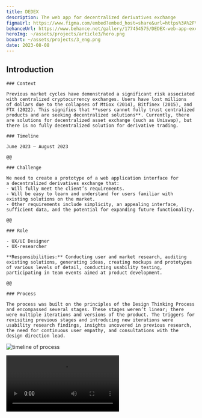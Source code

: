 ```yaml
---
title: DEDEX
description: The web app for decentralized derivatives exchange
figmaUrl: https://www.figma.com/embed?embed_host=share&url=https%3A%2F%2Fwww.figma.com%2Fproto%2FZyzeLE6ZElWwqqXFnnYKDZ%2FDEDEX%3Fpage-id%3D344%253A9094%26type%3Ddesign%26node-id%3D502-10470%26viewport%3D1603%252C-48541%252C2.01%26t%3DwKGT70X82ZJhS6as-1%26scaling%3Dmin-zoom%26starting-point-node-id%3D502%253A10470%26mode%3Ddesign
behanceUrl: https://www.behance.net/gallery/177454575/DEDEX-web-app-exchange
heroImg: ~/assets/projects/article3/hero.png
boxart: ~/assets/projects/3_eng.png
date: 2023-08-08
---
```




## Introduction

<Columns>

    ### Context

    Previous market cycles have demonstrated a significant risk associated with centralized cryptocurrency exchanges. Users have lost millions of dollars due to the collapses of MtGox (2014), Bitfinex (2015), and FTX (2022). This signifies that **users cannot fully trust centralized products and are seeking decentralized solutions**. Currently, there are solutions for decentralized asset exchange (such as Uniswap), but there is no fully decentralized solution for derivative trading.

    ### Timeline

    June 2023 – August 2023
    
    @@

    ### Challenge

    We need to create a prototype of a web application interface for a decentralized derivatives exchange that:
    - Will fully meet the client’s requirements.
    - Will be easy to learn and understand for users familiar with existing solutions on the market.
    - Other requirements include simplicity, an appealing interface, sufficient data, and the potential for expanding future functionality.

    @@

    ### Role

    - UX/UI Designer
    - UX-researcher

    **Responsibilities:** Conducting user and market research, auditing existing solutions, generating ideas, creating mockups and prototypes of various levels of detail, conducting usability testing, participating in team events aimed at product development.

    @@

    ### Process

    The process was built on the principles of the Design Thinking Process and encompassed several stages. These stages weren’t linear; there were multiple iterations and versions of the product. The triggers for revisiting previous stages and introducing new iterations were usability research findings, insights uncovered in previous research, the need for continuous user empathy, and consultations with the design direction lead.

</Columns>

![timeline of process](~/assets/projects/article3/process.png)

<Video src={MyVideo}/>

## Research

As I wasn’t familiar with the intricacies of cryptocurrency functioning, **I conducted a series of consultations with an industry specialist**. Based on the outcomes of these consultations, the decision was made to initiate **user research**. This involved exploring existing solutions, studying both direct and indirect competitors, and understanding the patterns commonly employed in the field.

### User research

The overall startup’s problem had already been formulated and validated, and I wanted to engage with users myself to gather data for formulating design hypotheses. I conducted a combination of **qualitative** (interviews) and **quantitative** (surveys) research to understand which applications users were using, the challenges they encountered, and what aspects were important to them in cryptocurrency-related applications.

![timeline of process](~/assets/projects/article3/empathy_map.png)

### Market research

To comprehend the trends and practices of the industry, I studied research conducted by the startup at earlier stages, as well as other significant research in the field of financial and cryptocurrency organizations. Additionally, **I personally used applications of indirect competitors** (Binance, Okex, Bybit, DYDX, Perpetual Protocol, DerivaDEX), as there are no direct competitors in the market.

### Insights


- The primary factor influencing the choice of one competitor over another is its **competitive advantages and the potential to save on fees**. Design is mentioned by respondents as a decisive factor only in 21% of cases, but this doesn’t imply that design isn’t important. Rather, it suggests that for the majority of users, app design assists or at least doesn’t hinder task completion.
- **58% prefer dark themes over light ones**, 32% have no preferences, and only 10% prefer light themes.
- Among the compared competitors, applications **using high-contrast shades and monochromatic tones** (primarily blue-dark blue) are regarded as the best.
- Frequently, accent shades incorporate gradients. The utilization of dashboard navigation systems is a market trend, and if a dashboard has a clear system, it enhances the user experience.

![timeline of process](~/assets/projects/article3/insights.png)

## Define

### Personas

![timeline of process](~/assets/projects/article3/Persona_1.png)

![timeline of process](~/assets/projects/article3/Persona_2.png)

## Ideate

### Information Architecture

To gain a better understanding of the structure, I developed an Information Architecture (IA).

![timeline of process](~/assets/projects/article3/IA.png)

### Sketching & Digital wireframes

Despite our personas' preference for using the mobile version of the web application, I employed the **Progressive Enhancement Principle**. This involves initially developing a web application or site with full functionality for desktop devices, then progressively enhancing and adapting it for mobile devices and smaller screens. This approach ensures the best user experience across all device types, as functionality and visual presentation can be optimized for each screen.\
\
Below, you can observe how the appearance of the application changed and evolved:

![timeline of process](~/assets/projects/article3/sketch_1.png)

![timeline of process](~/assets/projects/article3/sketch_2.png)

### Ideate UI

Once the general UX was understood based on comprehensive application analysis, it was essential to address issues of color schemes, typography, iconography, layout, and graphics. A crucial aspect was **to avoid overly complex design solutions that would require excessive development resources.** The goal was to create an interface that is:
<br></br>

- Simple and minimalist
- Unobtrusive, enhancing functionality without drawing excessive attention
- Cost-effective in development
- User-friendly
<br></br>

To simplify and standardize the application, graphics were intentionally not used. The layout was designed in a dashboard system, leveraging insights from previous research on its convenience.\
\
The preference for a dark theme was undisputed. Regarding color, two final options emerged, both based on a dark blue background. They differed in their accent shade: the first was a clean yellow (symbolizing a complementary color scheme concept), and the second was a purple gradient (representing a trendy shade in the field).\
\
After sketching several mockups, **a hallway usability study was conducted**. The priority was given to the second option, which offered a more harmonious use of white as a secondary accent color and their combination. The only requirement was to work on the shade to achieve maximum contrast for improved accessibility. (The initial versions were blue and yellow.)

![timeline of process](~/assets/projects/article3/ideate.png)

To convey **user-friendliness, safety, digitalization, and an innovative vibe**, as well as **to evoke pleasant emotions**, it was proposed to place interface elements on tiles with relatively large corner rounding. Additionally, emphasis was placed on hierarchy, order, and compactness in the application layout, ensuring that most of the interface could fit onto a single desktop screen.

![timeline of process](~/assets/projects/article3/ideate_2.png)

The font pairing of Outfit and Manrope appeared to effectively capture the brand’s desired psychology. Both are grotesque fonts but have distinct visual characteristics. The soft and geometric Outfit works well at larger sizes, radiating friendliness and was used as an accent font. Manrope, being more stern, was employed for body text and button text, symbolizing seriousness and the financial nature of the application.

![timeline of process](~/assets/projects/article3/ideate_3.png)

## Prototype

Later, I created a prototype from the available screens, but it was quite far from the final version since the Testing stage was approaching. We conducted several iterations of testing our product prototype with users and addressed multiple iterations of issues that were identified. You’ll have the opportunity to try the prototype yourself when we work on the questions that arise in the next stage.

![timeline of process](~/assets/projects/article3/prototype_plan.png)

## Test

At this stage, I’d like to share some of the challenges that arose during usability testing. Numerous minor details were adjusted during the usability research; **let’s discuss a few of them.**

### Problems

<Columns>

The entire application is built around the principle of having one-third of the screen dedicated to the account management panel (vaults), while the remaining portion displays the account’s content panel. The application includes three user entities: Trader (T), Market Maker (MM), and Liquidator (L), with differing levels of user usage: approximately 82% for the first, 15% for the second, and 3% for the third.\
\
**Initially, the idea was** to place three sections with user selection on a vertical side panel, along with corresponding attributes for each user. However, an issue arose as T and MM have accounts within them, while L does not. Consequently, L should become a section, but this would disrupt their equal status. T and MM would become headings, while L would be reduced to a button. **The solution was** to transform T and MM into tabs.

@@

**The next challenge was** how to highlight the L button to make it noticeable despite space constraints. After much consideration, the decision was to align the three sections based on the participant’s name in the header. The side panel would appear when in T and MM sections, but disappear in the L section, creating room for content.

</Columns>

![timeline of process](~/assets/projects/article3/versions_1.png)

As the screen width decreases, the aforementioned account management panel becomes hidden and can be accessed through a right-side dropdown menu triggered by an additional button press. However, **this solution proved unsuccessful for several reasons**:
<br></br>
- Unconventional shape of the trigger button
- Ambiguity about it being a trigger
- Poor placement of the trigger button;
<br></br>
A solution was proposed to transform the trigger button into a circular shape, located in the bottom right corner at a comfortable distance for the thumb. The button to close the dropdown panel remained in the same spot. This gave rise to the issue of positioning the button to open a new account, which needed to be consistent. **The resolution was to place the button at the same level, but in the form of a square, as illustrated.**
<br></br>
<Video src={MyVideo2}/>

Some interface elements underwent minor changes, and it might not be necessary to detail all of them. However, I’d briefly touch on one element. **The first version** of the chart was highly uninformative. **The second version** incorporated several enhancements:
<br></br>
1. Price Axis Emphasis: Accents were placed on the ‘Price’ axis to make it more prominent.
2. Display Format Functionality: Functionality for choosing the chart display format was added.
3. Hover Interaction: When hovering over the chart, the price at the selected point in the past is displayed as a graphical pointer along with the numerical value and date.
<br></br>
To improve the UX, the appearance of the tabs for selecting the viewing period was altered to make them more noticeable and clear when selected. The central element of the account panel (Vault) gained increased utility. Subsequently, less substantial modifications were made to this element. I believe additional comments might be unnecessary.

![timeline of process](~/assets/projects/article3/versions_2.png)

<Columns>


![timeline of process](~/assets/projects/article3/success.png)

@@

### How we measured success?

Given that the overall interface is not complex and doesn’t entail an extensive array of functionalities, it’s not particularly practical to measure the time to achieve results. In my case, the challenge lies in prioritizing among the existing interface details.
<br></br>
Therefore, **we measured the percentage of correct first clicks**. One advantage of dashboard-oriented solutions was that users could reach any action within a maximum of two clicks.

</Columns>

The second and third metrics, **SUS (System Usability Scale)** and **NPS (Net Promoter Score)**, were subjectively chosen as usual. Thus, on the initial version, the percentage of correct first clicks hovered around **73%**. Through successive iterations, we managed to attain a rate of **91%**.
SUS improved **from 57.5% to 82.5%**, while NPS increased **from 59 to 67**. The modest growth can be attributed to the high baseline effect resulting from a unique value proposition. It proved challenging to push this metric even higher.

### Try to use current version

<Figma src="https://www.figma.com/embed?embed_host=share&url=https%3A%2F%2Fwww.figma.com%2Fproto%2FZyzeLE6ZElWwqqXFnnYKDZ%2FDEDEX%3Fpage-id%3D182%253A1925%26type%3Ddesign%26node-id%3D313-36680%26viewport%3D-213%252C-924%252C0.19%26t%3DwARMR503hN6b89ve-1%26scaling%3Dscale-down%26starting-point-node-id%3D313%253A36680%26mode%3Ddesign" />

### Skills

Software: Figma, Adobe Photoshop

<Columns>

- Prototyping
- Wireframing
- UX/UI design
- Personas
- Mobile web-app interface

@@

- User centred aproach
- Design Thinking Process
- Competitive Audit
- User Research

@@

- Usability testing
- Sketching
- Informational Architecture

</Columns>

<Columns>

### My thoughts

I enjoyed working on this project, as it allowed me to once again go from ideation to realization of an IT product in a promising and dynamically evolving field. I learned a lot about complex financial instruments, engaged with specialists, and developed empathy for users – people I don’t encounter in everyday life.
<br></br>
**The challenge of the project** lay in working on something you don’t fully understand, showing empathy towards people you’ve never met before. Operating in a fast-paced environment, juggling multiple processes simultaneously, and rapidly learning new things added complexity to the work. It seems to me that **stepping out of the comfort zone** more often is necessary to continue expanding one’s skills and evolving as a professional.

@@

### What’s next?

We will continue to work on improvements. As of the time of publishing this case, the work has been handed over to the development stage, and **I’m still consulting with developers on any arising questions**. Perhaps by the time you’re reading this, the application has already been released and is operational. 
<br></br>
Remember that this is just the first working version of the prototype, which will be presented to investors to secure funding. If all goes as expected, we’ll continue working on enhancing the application.

</Columns>